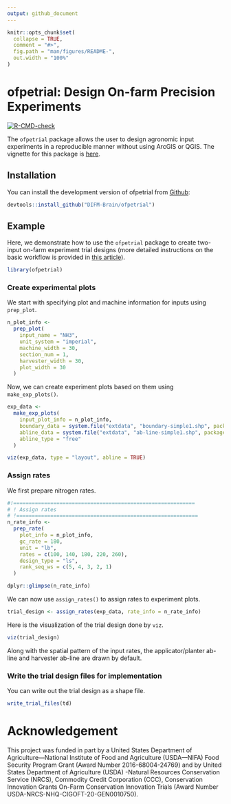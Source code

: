 ```yaml
---
output: github_document
---
```


<!-- README.md is generated from README.Rmd. Please edit that file -->

```r
knitr::opts_chunk$set(
  collapse = TRUE,
  comment = "#>",
  fig.path = "man/figures/README-",
  out.width = "100%"
)
```

# ofpetrial: Design On-farm Precision Experiments

<!-- badges: start -->
[![R-CMD-check](https://github.com/DIFM-Brain/ofpetrial/actions/workflows/R-CMD-check.yaml/badge.svg)](https://github.com/DIFM-Brain/ofpetrial/actions/workflows/R-CMD-check.yaml)
<!-- badges: end -->

The `ofpetrial` package allows the user to design agronomic input experiments in a reproducible manner without using ArcGIS or QGIS. The vignette for this package is [here](https://difm-brain.github.io/ofpetrial/).

## Installation

You can install the development version of ofpetrial from [Github](https://github.com/DIFM-Brain/TrialDesign):

```r
devtools::install_github("DIFM-Brain/ofpetrial")
```

## Example

Here, we demonstrate how to use the `ofpetrial` package to create two-input on-farm experiment trial designs (more detailed instructions on the basic workflow is provided in [this article](https://difm-brain.github.io/ofpetrial/articles/V0-basic-work-flow.html)).  

```r
library(ofpetrial)
```

### Create experimental plots

We start with specifying plot and machine information for inputs using `prep_plot`.

```r
n_plot_info <-
  prep_plot(
    input_name = "NH3",
    unit_system = "imperial",
    machine_width = 30,
    section_num = 1,
    harvester_width = 30,
    plot_width = 30
  )
```

Now, we can create experiment plots based on them using `make_exp_plots()`. 

```r
exp_data <-
  make_exp_plots(
    input_plot_info = n_plot_info,
    boundary_data = system.file("extdata", "boundary-simple1.shp", package = "ofpetrial"),
    abline_data = system.file("extdata", "ab-line-simple1.shp", package = "ofpetrial"),
    abline_type = "free"
  )

viz(exp_data, type = "layout", abline = TRUE)
```

### Assign rates

We first prepare nitrogen rates.

```r
#!===========================================================
# ! Assign rates
# !===========================================================
n_rate_info <-
  prep_rate(
    plot_info = n_plot_info,
    gc_rate = 180,
    unit = "lb",
    rates = c(100, 140, 180, 220, 260),
    design_type = "ls",
    rank_seq_ws = c(5, 4, 3, 2, 1)
  )

dplyr::glimpse(n_rate_info)
```

We can now use `assign_rates()` to assign rates to experiment plots.

```r
trial_design <- assign_rates(exp_data, rate_info = n_rate_info)
```


Here is the visualization of the trial design done by `viz`.

```r
viz(trial_design)
```

Along with the spatial pattern of the input rates, the applicator/planter ab-line and harvester ab-line are drawn by default.

### Write the trial design files for implementation

You can write out the trial design as a shape file.

```r
write_trial_files(td)
```

# Acknowledgement

This project was funded in part by a United States Department of Agriculture—National Institute of Food and Agriculture (USDA—NIFA) Food Security Program Grant (Award Number 2016-68004-24769) and by United States Department of Agriculture (USDA) -Natural Resources Conservation Service (NRCS), Commodity Credit Corporation (CCC), Conservation Innovation Grants On-Farm Conservation Innovation Trials (Award Number USDA-NRCS-NHQ-CIGOFT-20-GEN0010750).
